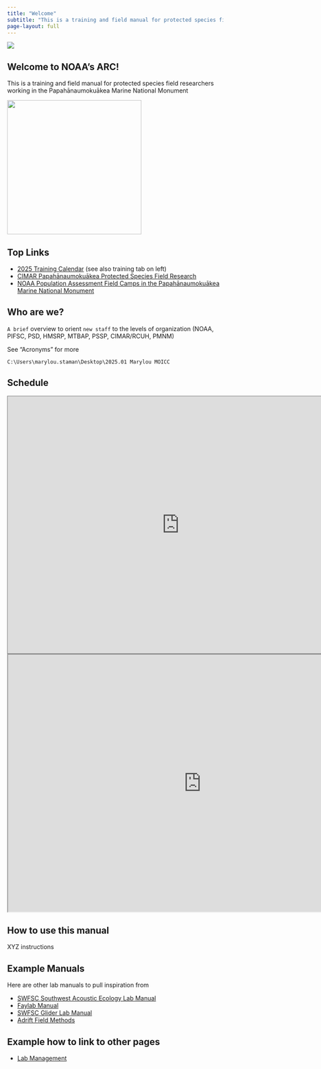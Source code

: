 ```yaml
---
title: "Welcome"
subtitle: "This is a training and field manual for protected species field researchers working in the Papahānaumokuākea Marine National Monument"
page-layout: full
---
```


![](content/images/2018_EastPano-light.JPG)

## Welcome to NOAA's ARC!

This is a training and field manual for protected species field researchers working in the Papahānaumokuākea Marine National Monument

![](content/images/FieldCampSticker0827 shrunk to fit.jpg){width="313"}

## Top Links

-   [2025 Training Calendar](https://docs.google.com/spreadsheets/d/1OV38aqmozr1M2S0mQMCeSKyBR_erWXjjPL0ZV0qQPqk/edit?gid=835735977#gid=835735977) (see also training tab on left)
-   [CIMAR Papahānaumokuākea Protected Species Field Research](https://www.soest.hawaii.edu/cimar/pps_field_research/)
-   [NOAA Population Assessment Field Camps in the Papahānaumokuākea Marine National Monument](https://www.fisheries.noaa.gov/pacific-islands/population-assessments/population-assessment-field-camps-papahanaumokuakea-marine-national-monument)

## Who are we?

`A brief` overview to orient `new staff` to the levels of organization
(NOAA, PIFSC, PSD, HMSRP, MTBAP, PSSP, CIMAR/RCUH, PMNM)

See "Acronyms" for more

`C:\Users\marylou.staman\Desktop\2025.01 Marylou MOICC`

## Schedule

<iframe src="https://calendar.google.com/calendar/embed?height=600&amp;wkst=1&amp;ctz=Pacific%2FHonolulu&amp;showPrint=0&amp;src=N3RnZGRudW9jMWhxOHU0dnNuZDU0anFzamNAZ3JvdXAuY2FsZW5kYXIuZ29vZ2xlLmNvbQ&amp;color=%23009688" style="border:solid 1px #777" width="800" height="600" frameborder="0" scrolling="no">

</iframe>

<iframe width="900" height="600" src="https://docs.google.com/spreadsheets/d/e/2PACX-1vRLiWG8-yKRB3l3V-F4a0ZVrmpunM-2TlbSa4Lhm0vQgCOI76CSgQwZZeHlc-B2k1uvw09apKIVACSf/pubhtml?widget=true&amp;headers=false"></iframe>

## How to use this manual

XYZ instructions

## Example Manuals

Here are other lab manuals to pull inspiration from

-   [SWFSC Southwest Acoustic Ecology Lab Manual](https://sael-swfsc.github.io/SAEL-lab-manual/)
-   [Faylab Manual](https://thefaylab.github.io/lab-manual/)
-   [SWFSC Glider Lab Manual](https://swfsc.github.io/glider-lab-manual/)
-   [Adrift Field Methods](https://sael-swfsc.github.io/adrift-field-methods/)

## Example how to link to other pages

-   [Lab Management](https://nmfs-ost.github.io/PAM_template_lab_manual/content/LabManagement.html)
